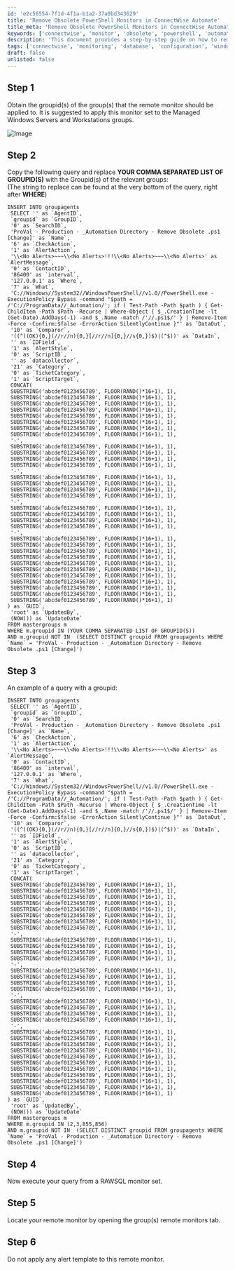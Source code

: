 ```yaml
---
id: 'e2c56554-7f1d-4f1a-b1a2-37a0bd343629'
title: 'Remove Obsolete PowerShell Monitors in ConnectWise Automate'
title_meta: 'Remove Obsolete PowerShell Monitors in ConnectWise Automate'
keywords: ['connectwise', 'monitor', 'obsolete', 'powershell', 'automation']
description: 'This document provides a step-by-step guide on how to remove obsolete PowerShell monitors in ConnectWise Automate by executing SQL queries to manage group agents effectively.'
tags: ['connectwise', 'monitoring', 'database', 'configuration', 'windows', 'software']
draft: false
unlisted: false
---
```

## Step 1
Obtain the groupid(s) of the group(s) that the remote monitor should be applied to. It is suggested to apply this monitor set to the Managed Windows Servers and Workstations groups.

![Image](../../../static/img/Import---Remote-Monitor---_Automation-Directory---Remove-Obsolete-.ps1-Change/image_1.png)

## Step 2
Copy the following query and replace **YOUR COMMA SEPARATED LIST OF GROUPID(S)** with the Groupid(s) of the relevant groups:  
(The string to replace can be found at the very bottom of the query, right after **WHERE**)

```
INSERT INTO groupagents 
 SELECT '' as `AgentID`,
 `groupid` as `GroupID`,
 '0' as `SearchID`,
 'ProVal - Production - _Automation Directory - Remove Obsolete .ps1 [Change]' as `Name`,
 '6' as `CheckAction`,
 '1' as `AlertAction`,
 '\\<No Alerts>~~~\\<No Alerts>!!!\\<No Alerts>~~~\\<No Alerts>' as `AlertMessage`,
 '0' as `ContactID`,
 '86400' as `interval`,
 '127.0.0.1' as `Where`,
 '7' as `What`,
 'C://Windows//System32//WindowsPowerShell//v1.0//PowerShell.exe -ExecutionPolicy Bypass -command "$path = /'C://ProgramData//_Automation/'; if ( Test-Path -Path $path ) { Get-ChildItem -Path $Path -Recurse | Where-Object { $_.CreationTime -lt (Get-Date).AddDays(-1) -and $_.Name -match /'//.ps1$/' } | Remove-Item -Force -Confirm:$false -ErrorAction SilentlyContinue }"' as `DataOut`,
 '10' as `Comparor`,
 '((^((OK){0,}(//r//n){0,}[//r//n]{0,}//s{0,})$)|(^$))' as `DataIn`,
 '' as `IDField`,
 '1' as `AlertStyle`,
 '0' as `ScriptID`,
 '' as `datacollector`,
 '21' as `Category`,
 '0' as `TicketCategory`,
 '1' as `ScriptTarget`,
 CONCAT(
 SUBSTRING('abcdef0123456789', FLOOR(RAND()*16+1), 1),
 SUBSTRING('abcdef0123456789', FLOOR(RAND()*16+1), 1),
 SUBSTRING('abcdef0123456789', FLOOR(RAND()*16+1), 1),
 SUBSTRING('abcdef0123456789', FLOOR(RAND()*16+1), 1),
 SUBSTRING('abcdef0123456789', FLOOR(RAND()*16+1), 1),
 SUBSTRING('abcdef0123456789', FLOOR(RAND()*16+1), 1),
 SUBSTRING('abcdef0123456789', FLOOR(RAND()*16+1), 1),
 SUBSTRING('abcdef0123456789', FLOOR(RAND()*16+1), 1),
 '-',
 SUBSTRING('abcdef0123456789', FLOOR(RAND()*16+1), 1),
 SUBSTRING('abcdef0123456789', FLOOR(RAND()*16+1), 1),
 SUBSTRING('abcdef0123456789', FLOOR(RAND()*16+1), 1),
 SUBSTRING('abcdef0123456789', FLOOR(RAND()*16+1), 1),
 '-',
 SUBSTRING('abcdef0123456789', FLOOR(RAND()*16+1), 1),
 SUBSTRING('abcdef0123456789', FLOOR(RAND()*16+1), 1),
 SUBSTRING('abcdef0123456789', FLOOR(RAND()*16+1), 1),
 SUBSTRING('abcdef0123456789', FLOOR(RAND()*16+1), 1),
 '-',
 SUBSTRING('abcdef0123456789', FLOOR(RAND()*16+1), 1),
 SUBSTRING('abcdef0123456789', FLOOR(RAND()*16+1), 1),
 SUBSTRING('abcdef0123456789', FLOOR(RAND()*16+1), 1),
 SUBSTRING('abcdef0123456789', FLOOR(RAND()*16+1), 1),
 '-',
 SUBSTRING('abcdef0123456789', FLOOR(RAND()*16+1), 1),
 SUBSTRING('abcdef0123456789', FLOOR(RAND()*16+1), 1),
 SUBSTRING('abcdef0123456789', FLOOR(RAND()*16+1), 1),
 SUBSTRING('abcdef0123456789', FLOOR(RAND()*16+1), 1),
 SUBSTRING('abcdef0123456789', FLOOR(RAND()*16+1), 1),
 SUBSTRING('abcdef0123456789', FLOOR(RAND()*16+1), 1),
 SUBSTRING('abcdef0123456789', FLOOR(RAND()*16+1), 1),
 SUBSTRING('abcdef0123456789', FLOOR(RAND()*16+1), 1),
 SUBSTRING('abcdef0123456789', FLOOR(RAND()*16+1), 1),
 SUBSTRING('abcdef0123456789', FLOOR(RAND()*16+1), 1),
 SUBSTRING('abcdef0123456789', FLOOR(RAND()*16+1), 1)
) as `GUID`,
 'root' as `UpdatedBy`,
 (NOW()) as `UpdateDate`
FROM mastergroups m
WHERE m.groupid IN (YOUR COMMA SEPARATED LIST OF GROUPID(S))
AND m.groupid NOT IN  (SELECT DISTINCT groupid FROM groupagents WHERE `Name` = 'ProVal - Production - _Automation Directory - Remove Obsolete .ps1 [Change]')
```

## Step 3
An example of a query with a groupid:

```
INSERT INTO groupagents 
 SELECT '' as `AgentID`,
 `groupid` as `GroupID`,
 '0' as `SearchID`,
 'ProVal - Production - _Automation Directory - Remove Obsolete .ps1 [Change]' as `Name`,
 '6' as `CheckAction`,
 '1' as `AlertAction`,
 '\\<No Alerts>~~~\\<No Alerts>!!!\\<No Alerts>~~~\\<No Alerts>' as `AlertMessage`,
 '0' as `ContactID`,
 '86400' as `interval`,
 '127.0.0.1' as `Where`,
 '7' as `What`,
 'C://Windows//System32//WindowsPowerShell//v1.0//PowerShell.exe -ExecutionPolicy Bypass -command "$path = /'C://ProgramData//_Automation/'; if ( Test-Path -Path $path ) { Get-ChildItem -Path $Path -Recurse | Where-Object { $_.CreationTime -lt (Get-Date).AddDays(-1) -and $_.Name -match /'//.ps1$/' } | Remove-Item -Force -Confirm:$false -ErrorAction SilentlyContinue }"' as `DataOut`,
 '10' as `Comparor`,
 '((^((OK){0,}(//r//n){0,}[//r//n]{0,}//s{0,})$)|(^$))' as `DataIn`,
 '' as `IDField`,
 '1' as `AlertStyle`,
 '0' as `ScriptID`,
 '' as `datacollector`,
 '21' as `Category`,
 '0' as `TicketCategory`,
 '1' as `ScriptTarget`,
 CONCAT(
 SUBSTRING('abcdef0123456789', FLOOR(RAND()*16+1), 1),
 SUBSTRING('abcdef0123456789', FLOOR(RAND()*16+1), 1),
 SUBSTRING('abcdef0123456789', FLOOR(RAND()*16+1), 1),
 SUBSTRING('abcdef0123456789', FLOOR(RAND()*16+1), 1),
 SUBSTRING('abcdef0123456789', FLOOR(RAND()*16+1), 1),
 SUBSTRING('abcdef0123456789', FLOOR(RAND()*16+1), 1),
 SUBSTRING('abcdef0123456789', FLOOR(RAND()*16+1), 1),
 SUBSTRING('abcdef0123456789', FLOOR(RAND()*16+1), 1),
 '-',
 SUBSTRING('abcdef0123456789', FLOOR(RAND()*16+1), 1),
 SUBSTRING('abcdef0123456789', FLOOR(RAND()*16+1), 1),
 SUBSTRING('abcdef0123456789', FLOOR(RAND()*16+1), 1),
 SUBSTRING('abcdef0123456789', FLOOR(RAND()*16+1), 1),
 '-',
 SUBSTRING('abcdef0123456789', FLOOR(RAND()*16+1), 1),
 SUBSTRING('abcdef0123456789', FLOOR(RAND()*16+1), 1),
 SUBSTRING('abcdef0123456789', FLOOR(RAND()*16+1), 1),
 SUBSTRING('abcdef0123456789', FLOOR(RAND()*16+1), 1),
 '-',
 SUBSTRING('abcdef0123456789', FLOOR(RAND()*16+1), 1),
 SUBSTRING('abcdef0123456789', FLOOR(RAND()*16+1), 1),
 SUBSTRING('abcdef0123456789', FLOOR(RAND()*16+1), 1),
 SUBSTRING('abcdef0123456789', FLOOR(RAND()*16+1), 1),
 '-',
 SUBSTRING('abcdef0123456789', FLOOR(RAND()*16+1), 1),
 SUBSTRING('abcdef0123456789', FLOOR(RAND()*16+1), 1),
 SUBSTRING('abcdef0123456789', FLOOR(RAND()*16+1), 1),
 SUBSTRING('abcdef0123456789', FLOOR(RAND()*16+1), 1),
 SUBSTRING('abcdef0123456789', FLOOR(RAND()*16+1), 1),
 SUBSTRING('abcdef0123456789', FLOOR(RAND()*16+1), 1),
 SUBSTRING('abcdef0123456789', FLOOR(RAND()*16+1), 1),
 SUBSTRING('abcdef0123456789', FLOOR(RAND()*16+1), 1),
 SUBSTRING('abcdef0123456789', FLOOR(RAND()*16+1), 1),
 SUBSTRING('abcdef0123456789', FLOOR(RAND()*16+1), 1),
 SUBSTRING('abcdef0123456789', FLOOR(RAND()*16+1), 1)
) as `GUID`,
 'root' as `UpdatedBy`,
 (NOW()) as `UpdateDate`
FROM mastergroups m
WHERE m.groupid IN (2,3,855,856)
AND m.groupid NOT IN  (SELECT DISTINCT groupid FROM groupagents WHERE `Name` = 'ProVal - Production - _Automation Directory - Remove Obsolete .ps1 [Change]')
```

## Step 4
Now execute your query from a RAWSQL monitor set.

## Step 5
Locate your remote monitor by opening the group(s) remote monitors tab.

## Step 6
Do not apply any alert template to this remote monitor.












